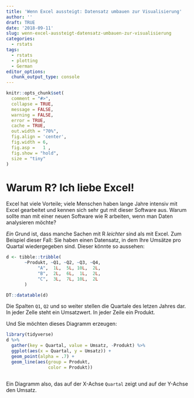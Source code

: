 ```yaml
---
title: 'Wenn Excel aussteigt: Datensatz umbauen zur Visualisierung'
author: ''
draft: TRUE
date: '2018-09-11'
slug: wenn-excel-aussteigt-datensatz-umbauen-zur-visualisierung
categories:
  - rstats
tags:
  - rstats
  - plotting
  - German
editor_options: 
  chunk_output_type: console
---
```



```r

knitr::opts_chunk$set(
  comment = "#>",
  collapse = TRUE,
  message = FALSE,
  warning = FALSE,
  error = TRUE,
  cache = TRUE,
  out.width = "70%",
  fig.align = 'center',
  fig.width = 6,
  fig.asp =   1 ,
  fig.show = "hold",
  size = "tiny"
)

```




# Warum R? Ich liebe Excel! 


Excel hat viele Vorteile; viele Menschen haben lange Jahre intensiv mit Excel gearbeitet und kennen sich sehr gut mit dieser Software aus. Warum sollte man mit einer neuen Software wie R arbeiten, wenn man Daten analysieren möchte?

*Ein* Grund ist, dass manche Sachen mit R *leichter* sind als mit Excel. Zum Beispiel dieser Fall: Sie haben einen Datensatz, in dem Ihre Umsätze pro Quartal wiedergegeben sind. Dieser könnte so aussehen:


```r
d <- tibble::tribble(
       ~Produkt, ~Q1, ~Q2, ~Q3, ~Q4,
            "A",  1L,  5L, 10L,  2L,
            "B",  2L,  6L,  1L,  2L,
            "C",  3L,  7L, 10L,  2L
       )

DT::datatable(d)
```

Die Spalten `Q1`, `Q2` und so weiter stellen die Quartale des letzen Jahres dar. In jeder Zelle steht ein Umsatzwert. In jeder Zeile ein Produkt.




Und Sie möchten dieses Diagramm erzeugen:


```r
library(tidyverse)
d %>% 
  gather(key = Quartal, value = Umsatz, -Produkt) %>% 
  ggplot(aes(x = Quartal, y = Umsatz)) +
  geom_point(alpha = .7) +
  geom_line(aes(group = Produkt,
                color = Produkt))
            
```


Ein Diagramm also, das auf der X-Achse `Quartal` zeigt und auf der Y-Achse den Umsatz.

